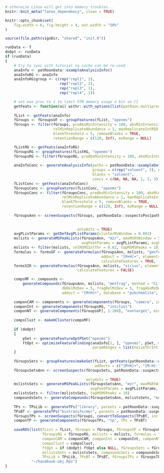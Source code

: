 ```r

# otherwise Linux will get into memory troubles...
knitr::knit_meta("latex_dependency", clean = TRUE)

knitr::opts_chunk$set(
    fig.width = 6, fig.height = 4, out.width = "50%"
)

source(file.path(vignDir, "shared", "init.R"))

runData <- T
doOpt <- runData
if (runData)
{
    # try to sync with tutorial so cache can be re-used
    anaInfo <- patRoonData::exampleAnalysisInfo()
    anaInfoRG <- anaInfo
    anaInfoRG$group <- c(rep("repl1", 2),
                         rep("repl2", 2),
                         rep("repl3", 1),
                         rep("repl4", 1))

    # set max proc to 1 to limit FFM memory usage a bit on CI
    getFeats <- function(ai) withr::with_options(list(patRoon.multiproc.max = 1), findFeatures(ai, "openms", noiseThrInt = 2E4))
    
    fList <- getFeats(anaInfo)
    fGroups <- fGroupsUF <- groupFeatures(fList, "openms")
    fGroups <- filter(fGroups, preAbsMinIntensity = 100, absMinIntensity = 10000,
                      relMinReplicateAbundance = 1, maxReplicateIntRSD = 0.75,
                      blankThreshold = 5, removeBlanks = TRUE,
                      retentionRange = c(120, Inf), mzRange = NULL)

    fListRG <- getFeats(anaInfoRG)
    fGroupsRG <- groupFeatures(fListRG, "openms")
    fGroupsRG <- filter(fGroupsRG, preAbsMinIntensity = 100, absMinIntensity = 10000)
    
    anaInfoConc <- generateAnalysisInfo(paths = patRoonData::exampleDataPath(),
                                        groups = c(rep("solvent", 3), rep("standard", 3)),
                                        blanks = "solvent",
                                        concs = c(NA, NA, NA, 1, 2, 3))
    fListConc <- getFeats(anaInfoConc)
    fGroupsConc <- groupFeatures(fListConc, "openms")
    fGroupsConc <- filter(fGroupsConc, preAbsMinIntensity = 100, absMinIntensity = 10000,
                          relMinReplicateAbundance = 1, maxReplicateIntRSD = 0.75,
                          blankThreshold = 5, removeBlanks = TRUE,
                          retentionRange = c(120, Inf), mzRange = NULL)
    
    fGroupsAnn <- screenSuspects(fGroups, patRoonData::suspectsPos[patRoonData::suspectsPos$name %in%
                                                                       c("1H-benzotriazole", "N-Phenyl urea",
                                                                         "2-Hydroxyquinoline", "DEET"), ],
                                 onlyHits = TRUE)
    avgPListParams <- getDefAvgPListParams(clusterMzWindow = 0.002)
    mslists <- generateMSPeakLists(fGroupsAnn, "mzr", maxMSRtWindow = 5, precursorMzWindow = 4,
                                   avgFeatParams = avgPListParams, avgFGroupParams = avgPListParams)
    mslists <- filter(mslists, relMSMSIntThr = 0.02, topMSMSPeaks = 10)
    formulas <- formsGF <- generateFormulas(fGroupsAnn, mslists, "genform", relMzDev = 5,
                                            adduct = "[M+H]+", elements = "CHNOPSCl",
                                            calculateFeatures = TRUE, featThresholdAnn = 0.75)
    formsSIR <- generateFormulas(fGroupsAnn, mslists, "sirius", elements = "CHNOPSCl", adduct = "[M+H]+",
                                 calculateFeatures = FALSE)

    compsMF <- compounds <-
        generateCompounds(fGroupsAnn, mslists, "metfrag", method = "CL",
                          dbRelMzDev = 5, fragRelMzDev = 5, fragAbsMzDev = 0.002,
                          adduct = "[M+H]+", database = "pubchemlite", maxCandidatesToStop = 5000)
    
    componCAM <- components <- generateComponents(fGroups, "camera", ionization = "positive")
    componInt <- generateComponents(fGroupsRG, "intclust")
    componNT <- generateComponents(fGroupsUF[, 1:200], "nontarget", minlength = 3, ionization = "positive")
    
    compsClust <- makeHCluster(compsMF)
    
    if (doOpt)
    {
        pSet <- generateFeatureOptPSet("openms")
        ftOpt <- optimizeFeatureFinding(anaInfo[1, ], "openms", pSet, maxIterations = 2,
                                        paramRanges = list(noiseThrInt = c(1500, Inf)))
    }
    
    fGroupsSets <- groupFeatures(makeSet(fList, getFeats(patRoonData::exampleAnalysisInfo("negative")),
                                         adducts = c("[M+H]+", "[M-H]-")), "openms")
    fGroupsSetsAnn <- screenSuspects(fGroupsSets, patRoonData::suspectsPos[patRoonData::suspectsPos$name
                                                                           == "Monuron", -2],
                                     onlyHits = TRUE)
    mslistsSets <- generateMSPeakLists(fGroupsSetsAnn, "mzr", maxMSRtWindow = 5, precursorMzWindow = 4,
                                       avgFeatParams = avgPListParams, avgFGroupParams = avgPListParams)
    mslistsSets <- filter(mslistsSets, topMSMSPeaks = 10)
    compoundsSets <- generateCompounds(fGroupsSetsAnn, mslistsSets, "metfrag", database = "pubchemlite")
    
    TPs <- TPsLib <- generateTPs("library", parents = patRoonData::suspectsPos)
    TPsBT <- generateTPs("biotransformer", parents = patRoonData::suspectsPos)
    fGroupsTPs <- screenSuspects(fGroups, convertToSuspects(TPsBT, includeParents = TRUE), adduct = "[M+H]+", onlyHits = TRUE)
    componTP <- generateComponents(fGroupsTPs, "tp", TPs = TPsBT)
    
    saveRDS(list(fList = fList, fGroups = fGroups, fGroupsUF = fGroupsUF, fListRG = fListRG,
                 fGroupsRG = fGroupsRG, mslists = mslists, formulas = formulas, compsMF = compsMF,
                 componCAM = componCAM, componInt = componInt, componNT = componNT,
                 compsClust = compsClust,
                 ftOpt = if (doOpt) ftOpt else NULL, fGroupsSets = fGroupsSets, fGroupsSetsAnn = fGroupsSetsAnn,
                 mslistsSets = mslistsSets, compoundsSets = compoundsSets,
                 TPsLib = TPsLib, TPsBT = TPsBT, fGroupsTPs = fGroupsTPs, componTP = componTP),
            "~/handbook-obj.Rds")
}
```

```css
```
